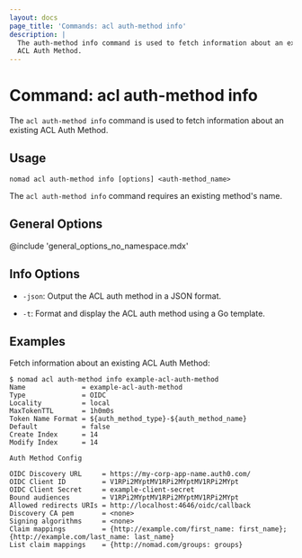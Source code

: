 ```yaml
---
layout: docs
page_title: 'Commands: acl auth-method info'
description: |
  The auth-method info command is used to fetch information about an existing
  ACL Auth Method.
---
```


# Command: acl auth-method info

The `acl auth-method info` command is used to fetch information about an existing ACL Auth Method.

## Usage

```plaintext
nomad acl auth-method info [options] <auth-method_name>
```

The `acl auth-method info` command requires an existing method's name.

## General Options

@include 'general_options_no_namespace.mdx'

## Info Options

- `-json`: Output the ACL auth method in a JSON format.

- `-t`: Format and display the ACL auth method using a Go template.

## Examples

Fetch information about an existing ACL Auth Method:

```shell-session
$ nomad acl auth-method info example-acl-auth-method
Name              = example-acl-auth-method
Type              = OIDC
Locality          = local
MaxTokenTTL       = 1h0m0s
Token Name Format = ${auth_method_type}-${auth_method_name}
Default           = false
Create Index      = 14
Modify Index      = 14

Auth Method Config

OIDC Discovery URL     = https://my-corp-app-name.auth0.com/
OIDC Client ID         = V1RPi2MYptMV1RPi2MYptMV1RPi2MYpt
OIDC Client Secret     = example-client-secret
Bound audiences        = V1RPi2MYptMV1RPi2MYptMV1RPi2MYpt
Allowed redirects URIs = http://localhost:4646/oidc/callback
Discovery CA pem       = <none>
Signing algorithms     = <none>
Claim mappings         = {http://example.com/first_name: first_name}; {http://example.com/last_name: last_name}
List claim mappings    = {http://nomad.com/groups: groups}
```
